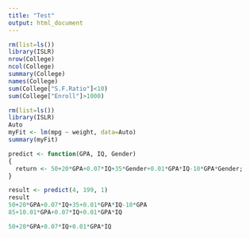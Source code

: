 ```yaml
---
title: "Test"
output: html_document
---
```


```r
rm(list=ls())
library(ISLR)
nrow(College)
ncol(College)
summary(College)
names(College)
sum(College["S.F.Ratio"]<10)
sum(College["Enroll"]>1000)
```

```r
rm(list=ls())
library(ISLR)
Auto
myFit <- lm(mpg ~ weight, data=Auto)
summary(myFit)
```

```r
predict <- function(GPA, IQ, Gender)
{
  return <- 50+20*GPA+0.07*IQ+35*Gender+0.01*GPA*IQ-10*GPA*Gender;
}

result <- predict(4, 199, 1)
result
50+20*GPA+0.07*IQ+35+0.01*GPA*IQ-10*GPA
85+10.01*GPA+0.07*IQ+0.01*GPA*IQ

50+20*GPA+0.07*IQ+0.01*GPA*IQ


```
